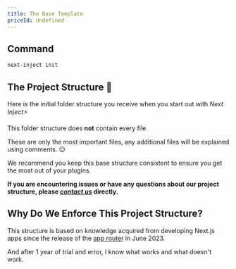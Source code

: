 ```yaml
---
title: The Base Template
priceId: Undefined
---
```





## Command

```bash
next-inject init
```

## The Project Structure 📂

Here is the initial folder structure you receive when you start out with _Next Inject⚡_

<Callout title="Note" type="info">

This folder structure does **not** contain every file.

These are only the most important files, any additional files will be explained using comments. 😉

</Callout>

<Files>
  <Folder name="public">
    <Folder name="images">
        <File name="icon-192x192.webp" />
        <File name="icon-512x512.webp" />
        <File name="icon-72x72.webp" />
        <File name="icon-96x96.webp" />
        <File name="next-inject-og.webp" />
        <File name="next-inject.webp" />
    </Folder>
  </Folder>
  <Folder name="src">
    <Folder name="app">
      <Folder name="_actions" defaultOpen />
      <Folder name="(Navigation)">
        <File name="layout.tsx" />
        <File name="page.tsx" />
      </Folder>
      <Folder name="api" defaultOpen />
      <File name="favicon.ico" />
      <File name="layout.tsx" />
    </Folder>
    <Folder name="components">
      <Folder name="Buttons">
        <File name="DarkModeButton.tsx" />
      </Folder>
      <Folder name="Navbar">
        <File name="MainNavbar.tsx" />
        <File name="MobileNavbar.tsx" />
        <File name="Navbar.tsx" />
        <File name="NavItem.tsx" />
      </Folder>
      <Folder name="SVG" defaultOpen />
      <Folder name="ui" defaultOpen />
      <File name="Footer.tsx" />
      <File name="next-inject-providers.tsx" />
    </Folder>
    <Folder name="config">
      <File name="next-inject.tsx" />
    </Folder>
    <Folder name="db" defaultOpen />
    <Folder name="hooks" defaultOpen />
    <Folder name="lib">
      <File name="utils.tsx" />
    </Folder>
    <Folder name="server" defaultOpen />
    <Folder name="styles">
      <File name="globals.css" />
    </Folder>
    <Folder name="types">
      <File name="next-inject.ts" />
    </Folder>
  </Folder>

  <File name=".env.local" />
  <File name=".gitignore" />
  <File name="components.json" />
  <File name="next.config.mjs" />
  <File name="package.json" />
  <File name="postcss.config.js" />
  <File name="tailwind.config.js" />
  <File name="tsconfig.json" />
</Files>

<Callout title="Pro Tip" type="info">
We recommend you keep this base structure consistent to ensure you get the most out of your plugins.

**If you are encountering issues or have any questions about our project structure, please [_contact us_](mailto:danielcracbusiness@gmail.com) directly.**

</Callout>

## Why Do We Enforce This Project Structure?

This structure is based on knowledge acquired from developing Next.js apps since
the release of the [app router](https://nextjs.org/blog/june-2023-update) in June 2023.

And after 1 year of trial and error, I know what works and what doesn't work.
